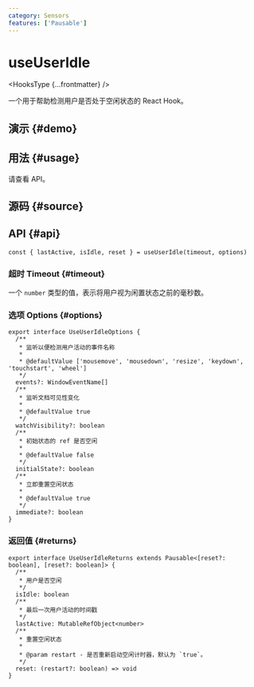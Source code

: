 ```yaml
---
category: Sensors
features: ['Pausable']
---
```


# useUserIdle


<HooksType {...frontmatter} />

一个用于帮助检测用户是否处于空闲状态的 React Hook。

## 演示 \{#demo}


<App />

## 用法 \{#usage}

请查看 API。

## 源码 \{#source}


<Source />

## API \{#api}

```tsx
const { lastActive, isIdle, reset } = useUserIdle(timeout, options)
```

### 超时 Timeout \{#timeout}

一个 `number` 类型的值，表示将用户视为闲置状态之前的毫秒数。

### 选项 Options \{#options}

```tsx
export interface UseUserIdleOptions {
  /**
   * 监听以便检测用户活动的事件名称
   *
   * @defaultValue ['mousemove', 'mousedown', 'resize', 'keydown', 'touchstart', 'wheel']
   */
  events?: WindowEventName[]
  /**
   * 监听文档可见性变化
   *
   * @defaultValue true
   */
  watchVisibility?: boolean
  /**
   * 初始状态的 ref 是否空闲
   *
   * @defaultValue false
   */
  initialState?: boolean
  /**
   * 立即重置空闲状态
   *
   * @defaultValue true
   */
  immediate?: boolean
}
```

### 返回值 \{#returns}


<Tip type="pausable" />

```tsx
export interface UseUserIdleReturns extends Pausable<[reset?: boolean], [reset?: boolean]> {
  /**
   * 用户是否空闲
   */
  isIdle: boolean
  /**
   * 最后一次用户活动的时间戳
   */
  lastActive: MutableRefObject<number>
  /**
   * 重置空闲状态
   *
   * @param restart - 是否重新启动空闲计时器，默认为 `true`。
   */
  reset: (restart?: boolean) => void
}
```
